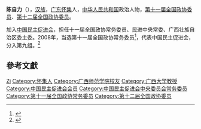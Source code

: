 '''陈自力'''（{{bd|1953年|7月|}}），[[汉族|汉族]]，[[广东|广东]][[怀集|怀集]]人，[[中华人民共和国|中华人民共和国]]政治人物，[[第十一届全国政协委员|第十一届全国政协委员]]、[[第十二届全国政协委员|第十二届全国政协委员]]。

加入[[中国民主促进会|中国民主促进会]]，担任十一届全国政协常务委员、民进中央常委、广西壮族自治区委主委。2008年，当选第十一届全国政协常务委员<ref>{{cite news|title=第十一届全国政协委员名单|url=http://www.indaa.com.cn/zt/2009qglh/zxzs/200903/t20090303_127573.html|accessdate=2013-04-09|newspaper=新华社北京1月25日电 中国人民政治协商会议第十一届全国委员会委员名单(共2237人，2008年1月25日政协第十届全国委员会常务委员会第二十次会议通过)|date=2008年1月25日|deadurl=yes|archiveurl=https://web.archive.org/web/20130928014403/http://www.indaa.com.cn/zt/2009qglh/zxzs/200903/t20090303_127573.html|archivedate=2013年9月28日}}</ref>，代表中国民主促进会，分入第九组。<ref>{{cite news|title=全国政协信息-陈自力|url=http://www.cppcc.gov.cn/CMS/wylibary/showJcwyxtInfoWylibary.action?tabJcwyxt.guid=11W0003050&wytype=wjwy|accessdate=2013-04-11|newspaper=全国政协委员会|archive-date=2019-07-13|archive-url=https://web.archive.org/web/20190713221111/http://www.cppcc.gov.cn/CMS/wylibary/showJcwyxtInfoWylibary.action?tabJcwyxt.guid=11W0003050&wytype=wjwy|dead-url=no}}</ref>

== 參考文獻 ==
{{reflist}}

{{中国政治人物小作品}}
{{中国民主促进会第十二届中央委员会}}
{{中国民主促进会第十三届中央委员会}}

{{Authority control}}
{{DEFAULTSORT:Chen陈}}
[[Category:陈姓|Zi]]
[[Category:怀集人|Category:怀集人]]
[[Category:广西师范学院校友|Category:广西师范学院校友]]
[[Category:广西大学教授|Category:广西大学教授]]
[[Category:中国民主促进会会员|Category:中国民主促进会会员]]
[[Category:中国民主促进会中央委员会常务委员|Category:中国民主促进会中央委员会常务委员]]
[[Category:第十一届全国政协常务委员|Category:第十一届全国政协常务委员]]
[[Category:第十二届全国政协委员|Category:第十二届全国政协委员]]